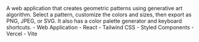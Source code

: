 <PortfolioItemWrapper>
  <Explanation>
    <Title>Generativa</Title>
    <Description>
      A web application that creates geometric patterns using generative art algorithm. Select a pattern, customize the colors and sizes, then export as PNG, JPEG, or SVG. It also has a color palette generator and keyboard shortcuts.
    </Description>
    <Categories>
      - Web Application 
    </Categories>
    <Technologies>
      - React 
      - Tailwind CSS 
      - Styled Components 
      - Vercel
      - Vite
    </Technologies>
    <Links
      repo="https://github.com/dominggo1999/generativa"
      live="https://generativa-five.vercel.app/"
    />
  </Explanation>
  <Thumbnail
    src="generativa"
    alt="Generativa"
  />
</PortfolioItemWrapper>